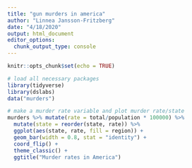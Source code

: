 ```yaml
---
title: "gun murders in america"
author: "Linnea Jansson-Fritzberg"
date: "4/18/2020"
output: html_document
editor_options: 
  chunk_output_type: console
---
```


```r
knitr::opts_chunk$set(echo = TRUE)
```

```r
# load all necessary packages
library(tidyverse)
library(dslabs)
data("murders")
```

```r
# make a murder rate variable and plot murder rate/state
murders %>% mutate(rate = total/population * 100000) %>%
  mutate(state = reorder(state, rate)) %>%
  ggplot(aes(state, rate, fill = region)) +
  geom_bar(width = 0.8, stat = "identity") + 
  coord_flip() +
  theme_classic() +
  ggtitle("Murder rates in America")
```


